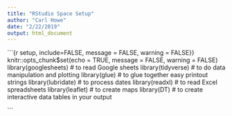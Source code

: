 ```yaml
---
title: "RStudio Space Setup"
author: "Carl Howe"
date: "2/22/2019"
output: html_document
---
```


```{r setup, include=FALSE, message = FALSE, warning = FALSE}}
knitr::opts_chunk$set(echo = TRUE,  message = FALSE, warning = FALSE)
library(googlesheets)  # to read Google sheets
library(tidyverse)     # to do data manipulation and plotting
library(glue)          # to glue together easy printout strings
library(lubridate)     # to process dates
library(readxl)        # to read Excel spreadsheets
library(leaflet)       # to create maps
library(DT)            # to create interactive data tables in your output

```
